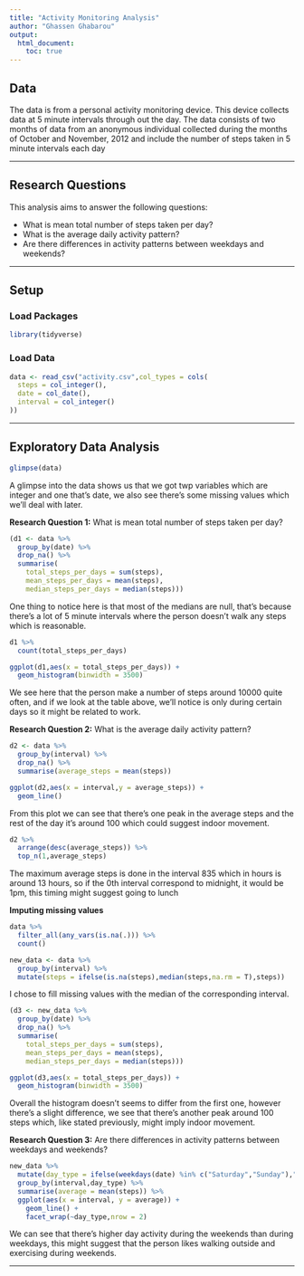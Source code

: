 ```yaml
---
title: "Activity Monitoring Analysis"
author: "Ghassen Ghabarou"
output: 
  html_document:
    toc: true
---
```


## Data

The data is from a personal activity monitoring device. This device collects data at 5 minute intervals through out the day. The data consists of two months of data from an anonymous individual collected during the months of October and November, 2012 and include the number of steps taken in 5 minute intervals each day

* * *

## Research Questions

This analysis aims to answer the following questions:

- What is mean total number of steps taken per day?
- What is the average daily activity pattern?
- Are there differences in activity patterns between weekdays and weekends?

* * *

## Setup

### Load Packages

```r
library(tidyverse)
```

### Load Data

```r
data <- read_csv("activity.csv",col_types = cols(
  steps = col_integer(),
  date = col_date(),
  interval = col_integer()
))
```

* * *

## Exploratory Data Analysis

```r
glimpse(data)
```

A glimpse into the data shows us that we got twp variables which are integer and one that's date, we also see there's some missing values which we'll deal with later.

**Research Question 1:**
What is mean total number of steps taken per day?

```r
(d1 <- data %>% 
  group_by(date) %>%
  drop_na() %>% 
  summarise(
    total_steps_per_days = sum(steps),
    mean_steps_per_days = mean(steps),
    median_steps_per_days = median(steps)))
```

One thing to notice here is that most of the medians are null, that's because there's a lot of 5 minute intervals where the person doesn't walk any steps which is reasonable.

```r
d1 %>% 
  count(total_steps_per_days)
```


```r
ggplot(d1,aes(x = total_steps_per_days)) +
  geom_histogram(binwidth = 3500)
```

We see here that the person make a number of steps around 10000 quite often, and if we look at the table above, we'll notice is only during certain days so it might be related to work.

**Research Question 2:**
What is the average daily activity pattern?

```r
d2 <- data %>% 
  group_by(interval) %>% 
  drop_na() %>% 
  summarise(average_steps = mean(steps))
```

```r
ggplot(d2,aes(x = interval,y = average_steps)) +
  geom_line()
```

From this plot we can see that there's one peak in the average steps and the rest of the day it's around 100 which could suggest indoor movement.

```r
d2 %>% 
  arrange(desc(average_steps)) %>% 
  top_n(1,average_steps)
```

The maximum average steps is done in the interval 835 which in hours is around 13 hours, so if the 0th interval correspond to midnight, it would be 1pm, this timing might suggest going to lunch


**Imputing missing values**

```r
data %>% 
  filter_all(any_vars(is.na(.))) %>% 
  count()
```

```r
new_data <- data %>% 
  group_by(interval) %>% 
  mutate(steps = ifelse(is.na(steps),median(steps,na.rm = T),steps))
```

I chose to fill missing values with the median of the corresponding interval.

```r
(d3 <- new_data %>% 
  group_by(date) %>%
  drop_na() %>% 
  summarise(
    total_steps_per_days = sum(steps),
    mean_steps_per_days = mean(steps),
    median_steps_per_days = median(steps)))
```

```r
ggplot(d3,aes(x = total_steps_per_days)) +
  geom_histogram(binwidth = 3500)
```

Overall the histogram doesn't seems to differ from the first one, however there's a slight difference, we see that there's another peak around 100 steps which, like stated previously, might imply indoor movement.

**Research Question 3:**
Are there differences in activity patterns between weekdays and weekends?

```r
new_data %>% 
  mutate(day_type = ifelse(weekdays(date) %in% c("Saturday","Sunday"),"Weekend","Weekday")) %>%
  group_by(interval,day_type) %>% 
  summarise(average = mean(steps)) %>% 
  ggplot(aes(x = interval, y = average)) +
    geom_line() +
    facet_wrap(~day_type,nrow = 2)
```

We can see that there's higher day activity during the weekends than during weekdays, this might suggest that the person likes walking outside and exercising during weekends.

* * *


